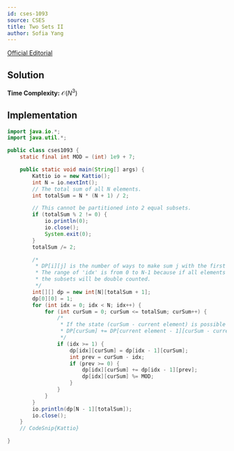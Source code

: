```yaml
---
id: cses-1093
source: CSES
title: Two Sets II
author: Sofia Yang
---
```

[Official Editorial](https://codeforces.com/blog/entry/70018)

## Solution

**Time Complexity:** $\mathcal{O}(N^3)$

## Implementation

<LanguageSection>

<JavaSection>

```java
import java.io.*;
import java.util.*;

public class cses1093 {
	static final int MOD = (int) 1e9 + 7;

	public static void main(String[] args) {
		Kattio io = new Kattio();
		int N = io.nextInt();
		// The total sum of all N elements.
		int totalSum = N * (N + 1) / 2;

		// This cannot be partitioned into 2 equal subsets.
		if (totalSum % 2 != 0) {
			io.println(0);
			io.close();
			System.exit(0);
		}
		totalSum /= 2;

		/*
		 * DP[i][j] is the number of ways to make sum j with the first i elements.
		 * The range of 'idx' is from 0 to N-1 because if all elements are used,
		 * the subsets will be double counted.
		 */
		int[][] dp = new int[N][totalSum + 1];
		dp[0][0] = 1;
		for (int idx = 0; idx < N; idx++) {
			for (int curSum = 0; curSum <= totalSum; curSum++) {
				/*
				 * If the state (curSum - current element) is possible
				 * DP[curSum] += DP[current element - 1][curSum - current element]
				 */
				if (idx >= 1) {
					dp[idx][curSum] = dp[idx - 1][curSum];
					int prev = curSum - idx;
					if (prev >= 0) {
						dp[idx][curSum] += dp[idx - 1][prev];
						dp[idx][curSum] %= MOD;
					}
				}
			}
		}
		io.println(dp[N - 1][totalSum]);
		io.close();
	}
	// CodeSnip{Kattio}

}
```
</JavaSection>

</LanguageSection>
